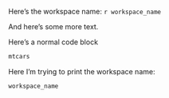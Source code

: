Here's the workspace name: `r workspace_name`

And here's some more text.

Here's a normal code block

```r
mtcars
```

Here I'm trying to print the workspace name:
```r
workspace_name
```
